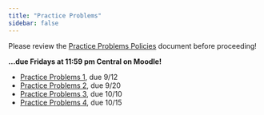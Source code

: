 ```yaml
---
title: "Practice Problems"
sidebar: false
---
```



Please review the [Practice Problems Policies](https://docs.google.com/document/d/1hBJRjNahudtKN2KYngWJvzVHhkzNH_eO/edit?usp=drive_link&ouid=100583608219387203178&rtpof=true&sd=true) document before proceeding!

**...due Fridays at 11:59 pm Central on Moodle!**

- [Practice Problems 1](assignments/pp1.qmd), due 9/12
- [Practice Problems 2](assignments/pp2.qmd), due 9/20
- [Practice Problems 3](assignments/pp3.qmd), due 10/10
- [Practice Problems 4](assignments/pp4.qmd), due 10/15